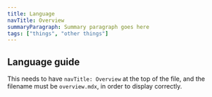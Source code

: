 ```yaml
---
title: Language
navTitle: Overview
summaryParagraph: Summary paragraph goes here
tags: ["things", "other things"]
---
```


## Language guide

This needs to have `navTitle: Overview` at the top of the file, and the filename must be `overview.mdx`, in order to display correctly.
